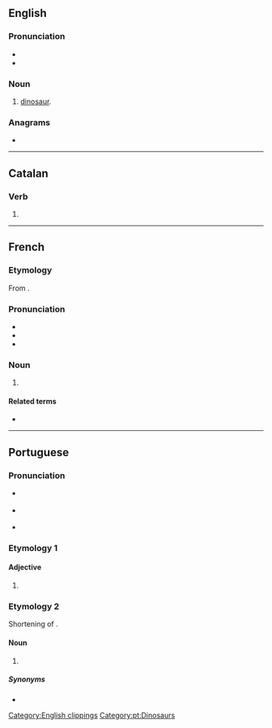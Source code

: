 {{also|Dino|DINO|Dîno|d-ino|D-ino}}
==English==
{{wikipedia}}

===Pronunciation===
* {{IPA|/ˈdaɪnoʊ/|lang=en}}
* {{rhymes|aɪnəʊ|lang=en}}

===Noun===
{{en-noun}}

# {{lb|en|informal}} [[dinosaur]].

===Anagrams===
* {{anagrams|en|Dion|Indo-|NOID|Odin|doin|doin'|indo-|nodi}}

[[Category:English clippings]]

----

==Catalan==

===Verb===
{{head|ca|verb form}}

# {{ca-verb form of|p=1|n=sg|t=pres|m=ind|dinar}}

----

==French==

===Etymology===
From {{m|fr|dinosaure}}.

===Pronunciation===
* {{IPA|/dino/|lang=fr}}
* {{rhymes|o|lang=fr}}
* {{homophones|dinos|lang=fr}}

===Noun===
{{fr-noun|m}}

# {{l|en|dino}}

====Related terms====
* {{l|fr|dinosaure}}

----

==Portuguese==

===Pronunciation===
* {{a|Portugal}} {{IPA|/ˈdi.nu/|lang=pt}}
* {{a|Brazil}} {{IPA|/ˈd͡ʒi.nu/|lang=pt}}
* {{a|South Brazil}} {{IPA|/ˈd͡ʒi.no/|lang=pt}}

===Etymology 1===

====Adjective====
{{pt-adj|din|o}}

# {{lb|pt|obsolete|or|poetic}} {{alternative form of|digno|lang=pt}}

===Etymology 2===
Shortening of {{m|pt|dinossauro||dinosaur}}.

====Noun====
{{pt-noun|m|s}}

# {{lb|pt|familiar}} {{l|en|dinosaur}} {{gloss|any of various extinct reptiles belonging to the ''Dinosauria''}}

=====Synonyms=====
* {{l|pt|dinossauro}}

{{catlangname|pt|terms with multiple etymologies}}

[[Category:pt:Dinosaurs]]